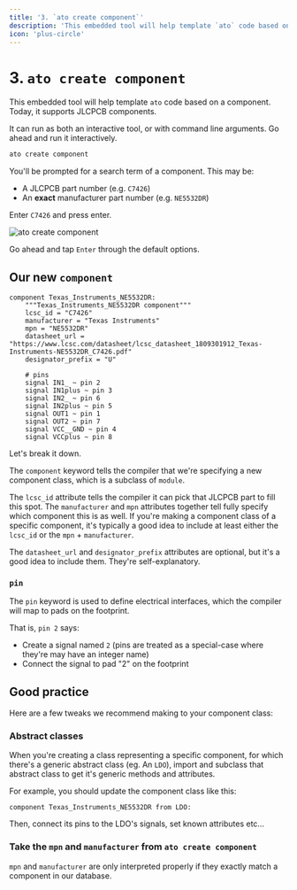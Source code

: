 ```yaml
---
title: '3. `ato create component`'
description: 'This embedded tool will help template `ato` code based on a component. Today, it supports JLCPCB components.'
icon: 'plus-circle'
---
```


# 3. `ato create component`

This embedded tool will help template `ato` code based on a component. Today, it supports JLCPCB components.

It can run as both an interactive tool, or with command line arguments. Go ahead and run it interactively.

```bash
ato create component
```

You'll be prompted for a search term of a component. This may be:

 - A JLCPCB part number (e.g. `C7426`)
 - An **exact** manufacturer part number (e.g. `NE5532DR`)

Enter `C7426` and press enter.

![ato create component](assets/ato-create-component-search.png)

Go ahead and tap `Enter` through the default options.

## Our new `component`

```ato
component Texas_Instruments_NE5532DR:
    """Texas_Instruments_NE5532DR component"""
    lcsc_id = "C7426"
    manufacturer = "Texas Instruments"
    mpn = "NE5532DR"
    datasheet_url = "https://www.lcsc.com/datasheet/lcsc_datasheet_1809301912_Texas-Instruments-NE5532DR_C7426.pdf"
    designator_prefix = "U"

    # pins
    signal IN1_ ~ pin 2
    signal IN1plus ~ pin 3
    signal IN2_ ~ pin 6
    signal IN2plus ~ pin 5
    signal OUT1 ~ pin 1
    signal OUT2 ~ pin 7
    signal VCC__GND ~ pin 4
    signal VCCplus ~ pin 8
```

Let's break it down.

The `component` keyword tells the compiler that we're specifying a new component class, which is a subclass of `module`.

The `lcsc_id` attribute tells the compiler it can pick that JLCPCB part to fill this spot.
The `manufacturer` and `mpn` attributes together tell fully specify which component this is as well.
If you're making a component class of a specific component, it's typically a good idea to include at least either the `lcsc_id` or the `mpn` + `manufacturer`.

The `datasheet_url` and `designator_prefix` attributes are optional, but it's a good idea to include them. They're self-explanatory.

### `pin`

The `pin` keyword is used to define electrical interfaces, which the compiler will map to pads on the footprint.

That is, `pin 2` says:

- Create a signal named `2` (pins are treated as a special-case where they're may have an integer name)
- Connect the signal to pad "2" on the footprint

## Good practice

Here are a few tweaks we recommend making to your component class:

### Abstract classes

When you're creating a class representing a specific component, for which there's a generic abstract class (eg. An `LDO`), import and subclass that abstract class to get it's generic methods and attributes.

For example, you should update the component class like this:

```ato
component Texas_Instruments_NE5532DR from LDO:
```

Then, connect its pins to the LDO's signals, set known attributes etc...

### Take the `mpn` and `manufacturer` from `ato create component`

`mpn` and `manufacturer` are only interpreted properly if they exactly match a component in our database.
